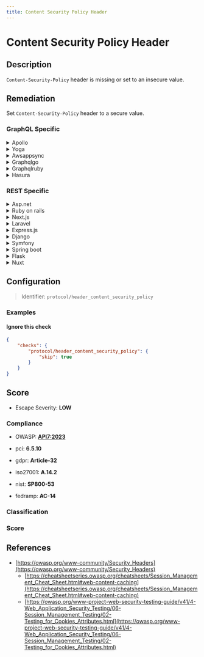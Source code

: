 ```yaml
---
title: Content Security Policy Header
---
```


# Content Security Policy Header

## Description

`Content-Security-Policy` header is missing or set to an insecure value.

## Remediation

Set `Content-Security-Policy` header to a secure value.


### GraphQL Specific

<details>
    <summary>Apollo</summary>

When using Apollo with Express.js, [helmet](https://www.npmjs.com/package/helmet) can take care of the security headers.

</details>

<details>
    <summary>Yoga</summary>

For GraphQL Yoga, you can use middleware to set the Content-Security-Policy header. Here's an example using Express middleware:

</details>

<details>
    <summary>Awsappsync</summary>

Add security headers with the API Gateway. Put your AppSync API behind an API Gateway and configure it to act as a proxy to your AppSync endpoint (e.g., using the HTTP Proxy feature). Then you can manually add headers to each resource.

</details>

<details>
    <summary>Graphqlgo</summary>

You can use a HTTP middleware to add security headers. For instance, with [srikrsna/security-headers](https://github.com/srikrsna/security-headers):

</details>

<details>
    <summary>Graphqlruby</summary>

In Ruby on Rails with GraphQL-Ruby, you can set the Content-Security-Policy header in the controller response. For example:

</details>

<details>
    <summary>Hasura</summary>

With Hasura, you can configure the Content-Security-Policy header using environment variables or directly in the reverse proxy (like Nginx) sitting in front of Hasura.

</details>


### REST Specific

<details>
    <summary>Asp.net</summary>

In ASP.NET, use the `customHeaders` setting in the `web.config` file to set the Content-Security-Policy header.

</details>

<details>
    <summary>Ruby on rails</summary>

In Ruby on Rails, set the Content-Security-Policy header in the application controller or use the `secure_headers` gem.

</details>

<details>
    <summary>Next.js</summary>

For Next.js, set the Content-Security-Policy header in the `next.config.js` file or use a custom server with Express middleware.

</details>

<details>
    <summary>Laravel</summary>

In Laravel, use middleware to set the Content-Security-Policy header.

</details>

<details>
    <summary>Express.js</summary>

In Express.js, use the `helmet` middleware to set the Content-Security-Policy header.

</details>

<details>
    <summary>Django</summary>

In Django, use the `SecurityMiddleware` to set the Content-Security-Policy header.

</details>

<details>
    <summary>Symfony</summary>

In Symfony, configure the Content-Security-Policy header in the `security.yaml` file or use an event listener.

</details>

<details>
    <summary>Spring boot</summary>

In Spring Boot, configure the Content-Security-Policy header in the `SecurityConfig` class.

</details>

<details>
    <summary>Flask</summary>

In Flask, use the `flask-talisman` extension to set the Content-Security-Policy header.

</details>

<details>
    <summary>Nuxt</summary>

In Nuxt.js, set the Content-Security-Policy header using the `@nuxtjs/helmet` module or in the `nuxt.config.js` file.

</details>

## Configuration

> Identifier: `protocol/header_content_security_policy`



### Examples



#### Ignore this check

```json
{
    "checks": {
        "protocol/header_content_security_policy": {
            "skip": true
        }
    }
}
```




## Score

- Escape Severity: **<span className="low-severity">LOW</span>**

### Compliance

- OWASP: **[API7:2023](https://github.com/OWASP/API-Security/blob/master/editions/2023/en/0xa7-server-side-request-forgery.md)**
- pci: **6.5.10**
- gdpr: **Article-32**


- iso27001: **A.14.2**
- nist: **SP800-53**
- fedramp: **AC-14**

### Classification






### Score




## References

- [https://owasp.org/www-community/Security_Headers](https://owasp.org/www-community/Security_Headers)
  - [https://cheatsheetseries.owasp.org/cheatsheets/Session_Management_Cheat_Sheet.html#web-content-caching](https://cheatsheetseries.owasp.org/cheatsheets/Session_Management_Cheat_Sheet.html#web-content-caching)
  - [https://owasp.org/www-project-web-security-testing-guide/v41/4-Web_Application_Security_Testing/06-Session_Management_Testing/02-Testing_for_Cookies_Attributes.html](https://owasp.org/www-project-web-security-testing-guide/v41/4-Web_Application_Security_Testing/06-Session_Management_Testing/02-Testing_for_Cookies_Attributes.html)
  